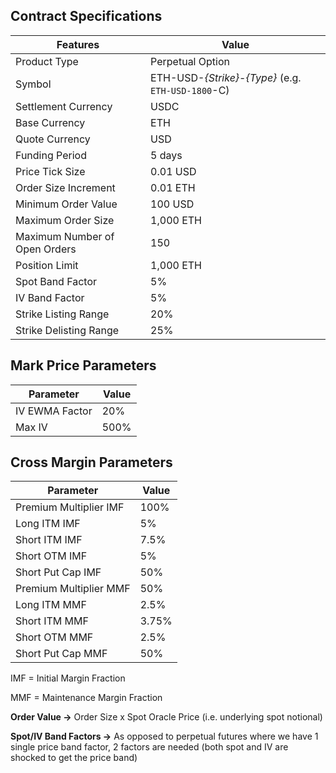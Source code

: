 ## Contract Specifications

| Features                      | Value                                               |
| ----------------------------- | --------------------------------------------------- |
| Product Type                  | Perpetual Option                                    |
| Symbol                        | ETH-USD-_{Strike}_-_{Type}_ (e.g. `ETH-USD-1800`-C) |
| Settlement Currency           | USDC                                                |
| Base Currency                 | ETH                                                 |
| Quote Currency                | USD                                                 |
| Funding Period                | 5 days                                              |
| Price Tick Size               | 0.01 USD                                            |
| Order Size Increment          | 0.01 ETH                                            |
| Minimum Order Value           | 100 USD                                             |
| Maximum Order Size            | 1,000 ETH                                           |
| Maximum Number of Open Orders | 150                                                 |
| Position Limit                | 1,000 ETH                                           |
| Spot Band Factor              | 5%                                                  |
| IV Band Factor                | 5%                                                  |
| Strike Listing Range          | 20%                                                 |
| Strike Delisting Range        | 25%                                                 |

## Mark Price Parameters

| Parameter      | Value |
| -------------- | ----- |
| IV EWMA Factor | 20%   |
| Max IV         | 500%  |

## Cross Margin Parameters

| Parameter              | Value |
| ---------------------- | ----- |
| Premium Multiplier IMF | 100%  |
| Long ITM IMF           | 5%    |
| Short ITM IMF          | 7.5%  |
| Short OTM IMF          | 5%    |
| Short Put Cap IMF      | 50%   |
| Premium Multiplier MMF | 50%   |
| Long ITM MMF           | 2.5%  |
| Short ITM MMF          | 3.75% |
| Short OTM MMF          | 2.5%  |
| Short Put Cap MMF      | 50%   |

IMF = Initial Margin Fraction

MMF = Maintenance Margin Fraction

**Order Value →** Order Size x Spot Oracle Price (i.e. underlying spot notional)

**Spot/IV Band Factors →** As opposed to perpetual futures where we have 1 single price band factor, 2 factors are needed (both spot and IV are shocked to get the price band)
